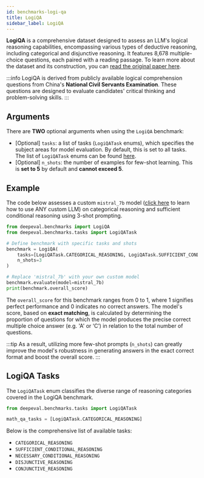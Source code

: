 ```yaml
---
id: benchmarks-logi-qa
title: LogiQA
sidebar_label: LogiQA
---
```


<head>
  <link rel="canonical" href="https://deepeval.com/docs/benchmarks-logi-qa" />
</head>

**LogiQA** is a comprehensive dataset designed to assess an LLM's logical reasoning capabilities, encompassing various types of deductive reasoning, including categorical and disjunctive reasoning. It features 8,678 multiple-choice questions, each paired with a reading passage. To learn more about the dataset and its construction, you can [read the original paper here](https://arxiv.org/pdf/2007.08124).

:::info
LogiQA is derived from publicly available logical comprehension questions from China's **National Civil Servants Examination**. These questions are designed to evaluate candidates' critical thinking and problem-solving skills.
:::

## Arguments

There are **TWO** optional arguments when using the `LogiQA` benchmark:

- [Optional] `tasks`: a list of tasks (`LogiQATask` enums), which specifies the subject areas for model evaluation. By default, this is set to all tasks. The list of `LogiQATask` enums can be found [here](#logiqa-tasks).
- [Optional] `n_shots`: the number of examples for few-shot learning. This is **set to 5** by default and **cannot exceed 5**.

## Example

The code below assesses a custom `mistral_7b` model ([click here](/guides/guides-using-custom-llms) to learn how to use ANY custom LLM) on categorical reasoning and sufficient conditional reasoning using 3-shot prompting.

```python
from deepeval.benchmarks import LogiQA
from deepeval.benchmarks.tasks import LogiQATask

# Define benchmark with specific tasks and shots
benchmark = LogiQA(
    tasks=[LogiQATask.CATEGORICAL_REASONING, LogiQATask.SUFFICIENT_CONDITIONAL_REASONING],
    n_shots=3
)

# Replace 'mistral_7b' with your own custom model
benchmark.evaluate(model=mistral_7b)
print(benchmark.overall_score)
```

The `overall_score` for this benchmark ranges from 0 to 1, where 1 signifies perfect performance and 0 indicates no correct answers. The model's score, based on **exact matching**, is calculated by determining the proportion of questions for which the model produces the precise correct multiple choice answer (e.g. 'A' or ‘C’) in relation to the total number of questions.

:::tip
As a result, utilizing more few-shot prompts (`n_shots`) can greatly improve the model's robustness in generating answers in the exact correct format and boost the overall score.
:::

## LogiQA Tasks

The `LogiQATask` enum classifies the diverse range of reasoning categories covered in the LogiQA benchmark.

```python
from deepeval.benchmarks.tasks import LogiQATask

math_qa_tasks = [LogiQATask.CATEGORICAL_REASONING]
```

Below is the comprehensive list of available tasks:

- `CATEGORICAL_REASONING`
- `SUFFICIENT_CONDITIONAL_REASONING`
- `NECESSARY_CONDITIONAL_REASONING`
- `DISJUNCTIVE_REASONING`
- `CONJUNCTIVE_REASONING`
